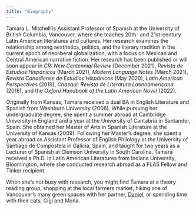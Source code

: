 ```yaml
---
title: "Biography"
---
```



Tamara L. Mitchell is Assistant Professor of Spanish at the University of British Columbia, Vancouver, where she teaches 20th- and 21st-century Latin American literatures and cultures. 
Her research examines the relationship among aesthetics, politics, and the literary tradition in the current epoch of neoliberal globalization, with a focus on Mexican and Central American narrative fiction. 
Her research has been published or will soon appear in _CR: New Centennial Review_ (December 2021), _Revista de Estudios Hispánicos_ (March 2021), _Modern Language Notes_ (March 2021), _Revista Canadiense de Estudios Hispánicos_ (May 2020), _Latin American Perspectives_ (2019), _Chasqui: Revista de Literatura Latinoamericana_ (2018), and the _Oxford Handbook of the Latin American Novel_ (2022).



Originally from Kansas, Tamara received a dual BA in English Literature and Spanish from Washburn University (2006). 
While pursuing her undergraduate degree, she spent a summer abroad at Cambridge University in England and a year at the University of Cantabria in Santander, Spain. 
She obtained her Master of Arts in Spanish Literature at the University of Kansas (2009). 
Following her Master's degree, she spent a year abroad as Assistant Professor of English Philology at the University of Santiago de Compostela in Galicia, Spain, 
and taught for two years as a Lecturer of Spanish at Clemson University in South Carolina. 
Tamara received a Ph.D. in Latin American Literatures from Indiana University, Bloomington, where she conducted research abroad as a FLAS Fellow and Tinker recipient.


When she's not busy with research, you might find Tamara at a theory reading group, shopping at the local farmers market, hiking one of Vancouver's many green spaces with her partner, [Daniel](https://dajmcdon.github.io), or spending time with their cats, Gigi and Mona.
